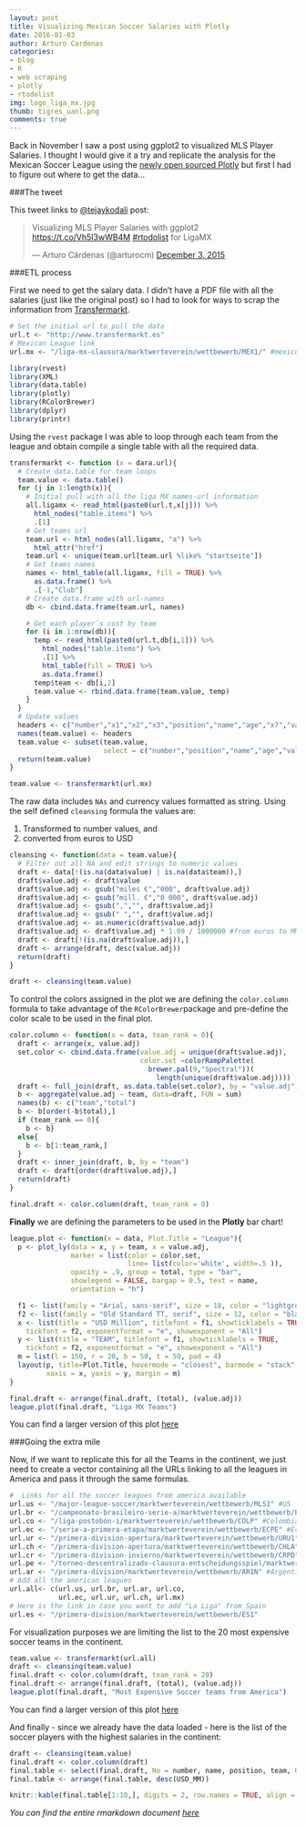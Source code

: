 ```yaml
---
layout: post
title: Visualizing Mexican Soccer Salaries with Plotly
date: 2016-01-03
author: Arturo Cardenas
categories:
- blog
- R
- web scraping
- plotly
- rtodolist
img: logo_liga_mx.jpg
thumb: tigres_uanl.png
comments: true
---
```




Back in November I saw a post using ggplot2 to visualized MLS Player Salaries. I thought I would give it a try and replicate the analysis for the Mexican Soccer League using the [newly open sourced Plotly](https://plot.ly/javascript/open-source-announcement/?utm_content=buffer31954&utm_medium=social&utm_source=twitter.com&utm_campaign=buffer) but first I had to figure out where to get the data...

<!--more-->

###The tweet


This tweet links to [@tejaykodali](https://twitter.com/tejaykodali) post:


<blockquote class="twitter-tweet" lang="en"><p lang="en" dir="ltr">Visualizing MLS Player Salaries with ggplot2 <a href="https://t.co/Vh5I3wWB4M">https://t.co/Vh5I3wWB4M</a> <a href="https://twitter.com/hashtag/rtodolist?src=hash">#rtodolist</a> for LigaMX</p>&mdash; Arturo Cárdenas (@arturocm) <a href="https://twitter.com/arturocm/status/672268433904574466">December 3, 2015</a></blockquote>
<script async src="//platform.twitter.com/widgets.js" charset="utf-8"></script>



###ETL process



First we need to get the salary data. I didn't have a PDF file with all the salaries (just like the original post) so I had to look for ways to scrap the information from [Transfermarkt](http://www.transfermarkt.es).  



```r
# Set the initial url to pull the data
url.t <- "http://www.transfermarkt.es"
# Mexican League link
url.mx <- "/liga-mx-clausura/marktwerteverein/wettbewerb/MEX1/" #mexico
```


```r
library(rvest)
library(XML)
library(data.table)
library(plotly)
library(RColorBrewer)
library(dplyr)
library(printr)
```



Using the `rvest` package I was able to loop through each team from the league and obtain compile a single table with all the required data.



```r
transfermarkt <- function (x = dara.url){
  # Create data.table for team loops
  team.value <- data.table()
  for (j in 1:length(x)){
    # Initial pull with all the liga MX names-url information
    all.ligamx <- read_html(paste0(url.t,x[j])) %>%
      html_nodes("table.items") %>%
      .[1]
    # Get teams url
    team.url <- html_nodes(all.ligamx, "a") %>%
      html_attr("href")
    team.url <- unique(team.url[team.url %like% "startseite"])
    # Get teams names
    names <- html_table(all.ligamx, fill = TRUE) %>%
      as.data.frame() %>%
      .[-1,"Club"]
    # Create data.frame with url-names
    db <- cbind.data.frame(team.url, names)

    # Get each player´s cost by team
    for (i in 1:nrow(db)){
      temp <- read_html(paste0(url.t,db[i,1])) %>%
        html_nodes("table.items") %>%
        .[1] %>%
        html_table(fill = TRUE) %>%
        as.data.frame()
      temp$team <- db[i,2]
      team.value <- rbind.data.frame(team.value, temp)
    }
  }
  # Update values
  headers <- c("number","x1","x2","x3","position","name","age","x7","value","team")
  names(team.value) <- headers
  team.value <- subset(team.value,
                       select = c("number","position","name","age","value","team"))
  return(team.value)
}
```


```r
team.value <- transfermarkt(url.mx)
```



The raw data includes `NAs` and currency values formatted as string. Using the self defined `cleansing` formula the values are:

1. Transformed to number values, and 
2. converted from euros to USD




```r
cleansing <- function(data = team.value){
  # Filter out all NA and edit strings to numeric values
  draft <- data[!(is.na(data$value) | is.na(data$team)),]
  draft$value.adj <- draft$value
  draft$value.adj <- gsub("miles €","000", draft$value.adj)
  draft$value.adj <- gsub("mill. €","0 000", draft$value.adj)
  draft$value.adj <- gsub(",","", draft$value.adj)
  draft$value.adj <- gsub(" ","", draft$value.adj)
  draft$value.adj <- as.numeric(draft$value.adj)
  draft$value.adj <- draft$value.adj * 1.09 / 1000000 #from euros to MM dlls
  draft <- draft[!(is.na(draft$value.adj)),]
  draft <- arrange(draft, desc(value.adj))
  return(draft)
}
```

```r
draft <- cleansing(team.value)
```



To control the colors assigned in the plot we are defining the `color.column` formula to take advantage of the `RColorBrewer`package and pre-define the color scale to be used in the final plot. 




```r
color.column <- function(x = data, team_rank = 0){
  draft <- arrange(x, value.adj)
  set.color <- cbind.data.frame(value.adj = unique(draft$value.adj),
                                color.set =colorRampPalette(
                                  brewer.pal(9,"Spectral"))(
                                    length(unique(draft$value.adj))))
  draft <- full_join(draft, as.data.table(set.color), by = "value.adj")
  b <- aggregate(value.adj ~ team, data=draft, FUN = sum)
  names(b) <- c("team","total")
  b <- b[order(-b$total),]
  if (team_rank == 0){
    b <- b}
  else{
    b <- b[1:team_rank,]
  }
  draft <- inner_join(draft, b, by = "team")
  draft <- draft[order(draft$value.adj),]
  return(draft)
}
```

```r
final.draft <- color.column(draft, team_rank = 0)
```



**Finally** we are defining the parameters to be used in the **Plotly** bar chart!




```r
league.plot <- function(x = data, Plot.Title = "League"){
  p <- plot_ly(data = x, y = team, x = value.adj,
               marker = list(color = color.set,
                             line= list(color='white', width=.5 )),
               opacity = .9, group = total, type = "bar",
               showlegend = FALSE, bargap = 0.5, text = name,
               orientation = "h")

  f1 <- list(family = "Arial, sans-serif", size = 18, color = "lightgrey")
  f2 <- list(family = "Old Standard TT, serif", size = 12, color = "black")
  x <- list(title = "USD Million", titlefont = f1, showticklabels = TRUE,
    tickfont = f2, exponentformat = "e", showexponent = "All")
  y <- list(title = "TEAM", titlefont = f1, showticklabels = TRUE,
    tickfont = f2, exponentformat = "e", showexponent = "All")
  m = list(l = 150, r = 20, b = 50, t = 50, pad = 4)
  layout(p, title=Plot.Title, hovermode = "closest", barmode = "stack", 
         xaxis = x, yaxis = y, margin = m)
}
```

```r
final.draft <- arrange(final.draft, (total), (value.adj))
league.plot(final.draft, "Liga MX Teams")
```



You can find a larger version of this plot [here](http://rpubs.com/arturocm/ligamx)



###Going the extra mile




Now, if we want to replicate this for all the Teams in the continent, we just need to create a vector containing all the URLs linking to all the leagues in America and pass it through the same formulas.



```r
#  Links for all the soccer leagues from america available
url.us <- "/major-league-soccer/marktwerteverein/wettbewerb/MLS1" #US
url.br <- "/campeonato-brasileiro-serie-a/marktwerteverein/wettbewerb/BRA1" #Brazil
url.co <- "/liga-postobon-i/marktwerteverein/wettbewerb/COLP" #Colombia
url.ec <- "/serie-a-primera-etapa/marktwerteverein/wettbewerb/ECPE" #Ecuador
url.ur <- "/primera-division-apertura/marktwerteverein/wettbewerb/URU1" #Uruguay
url.ch <- "/primera-division-apertura/marktwerteverein/wettbewerb/CHLA" #Chile
url.cr <- "/primera-division-invierno/marktwerteverein/wettbewerb/CRPD" #C Rica
url.pe <- "/torneo-descentralizado-clausura-entscheidungsspiel/marktwerteverein/wettbewerb/PERD" #Peru
url.ar <- "/primera-division/marktwerteverein/wettbewerb/AR1N" #Argentina
# Add all the american leagues
url.all<- c(url.us, url.br, url.ar, url.co, 
            url.ec, url.ur, url.ch, url.mx)
# Here is the link in case you want to add "La Liga" from Spain
url.es <- "/primera-division/marktwerteverein/wettbewerb/ES1"
```



For visualization purposes we are limiting the list to the 20 most expensive soccer teams in the continent.



```r
team.value <- transfermarkt(url.all)
draft <- cleansing(team.value)
final.draft <- color.column(draft, team_rank = 20)
final.draft <- arrange(final.draft, (total), (value.adj))
league.plot(final.draft, "Most Expensive Soccer teams from America")
```



You can find a larger version of this plot [here](http://rpubs.com/arturocm/allsoccer)



And finally - since we already have the data loaded - here is the list of the soccer players with the highest salaries in the continent:




```r
draft <- cleansing(team.value)
final.draft <- color.column(draft)
final.table <- select(final.draft, No = number, name, position, team, USD_MM = value.adj)
final.table <- arrange(final.table, desc(USD_MM))

knitr::kable(final.table[1:10,], digits = 2, row.names = TRUE, align = "c", format = "markdown", padding = 40)
```





*You can find the entire rmarkdown document [here](https://github.com/arturocm/arturocm.github.io/_source/liga-mx)*


